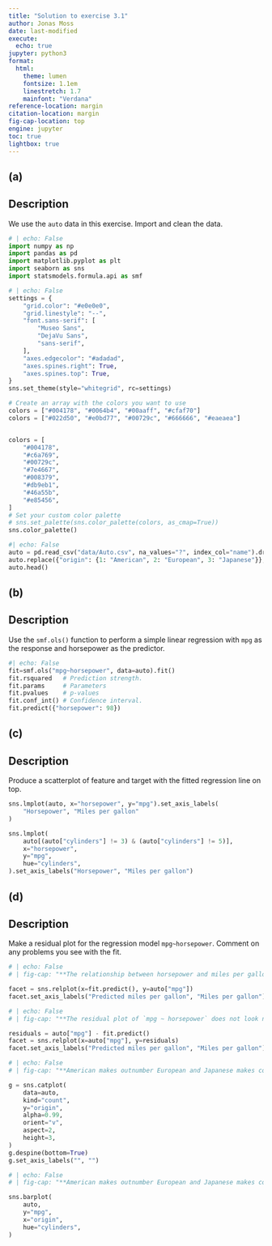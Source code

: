 ```yaml
---
title: "Solution to exercise 3.1"
author: Jonas Moss
date: last-modified
execute:
  echo: true
jupyter: python3
format:
  html: 
    theme: lumen
    fontsize: 1.1em
    linestretch: 1.7
    mainfont: "Verdana"
reference-location: margin
citation-location: margin
fig-cap-location: top
engine: jupyter
toc: true
lightbox: true
---
```


## (a)

::: {.callout-note icon=false appearance="simple"} 
## Description
We use the `auto` data in this exercise. Import and clean the data. 
:::


```python
# | echo: False
import numpy as np
import pandas as pd
import matplotlib.pyplot as plt
import seaborn as sns
import statsmodels.formula.api as smf
```

```python
# | echo: False
settings = {
    "grid.color": "#e0e0e0",
    "grid.linestyle": "--",
    "font.sans-serif": [
        "Museo Sans",
        "DejaVu Sans",
        "sans-serif",
    ],
    "axes.edgecolor": "#adadad",
    "axes.spines.right": True,
    "axes.spines.top": True,
}
sns.set_theme(style="whitegrid", rc=settings)

# Create an array with the colors you want to use
colors = ["#004178", "#0064b4", "#00aaff", "#cfaf70"]
colors = ["#022d50", "#e0bd77", "#00729c", "#666666", "#eaeaea"]


colors = [
    "#004178",
    "#c6a769",
    "#00729c",
    "#7e4667",
    "#008379",
    "#db9eb1",
    "#46a55b",
    "#e85456",
]
# Set your custom color palette
# sns.set_palette(sns.color_palette(colors, as_cmap=True))
sns.color_palette()
```

```python
#| echo: False
auto = pd.read_csv("data/Auto.csv", na_values="?", index_col="name").dropna()
auto.replace({"origin": {1: "American", 2: "European", 3: "Japanese"}}, inplace = True)
auto.head()
```

## (b)

::: {.callout-note icon=false appearance="simple"} 
## Description
Use the `smf.ols()` function to perform a simple linear regression with `mpg` as the response and horsepower as the predictor.
:::


```python
#| echo: False
fit=smf.ols("mpg~horsepower", data=auto).fit()
fit.rsquared   # Prediction strength.
fit.params     # Parameters
fit.pvalues    # p-values
fit.conf_int() # Confidence interval.
fit.predict({"horsepower": 98}) 
```

## (c)

::: {.callout-note icon=false appearance="simple"} 
## Description
Produce a scatterplot of feature and target with the fitted regression line on top.
:::


```python
sns.lmplot(auto, x="horsepower", y="mpg").set_axis_labels(
    "Horsepower", "Miles per gallon"
)
```

```python
sns.lmplot(
    auto[(auto["cylinders"] != 3) & (auto["cylinders"] != 5)],
    x="horsepower",
    y="mpg",
    hue="cylinders",
).set_axis_labels("Horsepower", "Miles per gallon")
```


## (d)
::: {.callout-note icon=false appearance="simple"} 
## Description
Make a residual plot for the regression model `mpg~horsepower`. Comment on any problems you see with the fit.

:::


```python
# | echo: False
# | fig-cap: "**The relationship between horsepower and miles per gallon is not linear**"

facet = sns.relplot(x=fit.predict(), y=auto["mpg"])
facet.set_axis_labels("Predicted miles per gallon", "Miles per gallon")
```


```python
# | echo: False
# | fig-cap: "**The residual plot of `mpg ~ horsepower` does not look nice**"

residuals = auto["mpg"] - fit.predict()
facet = sns.relplot(x=auto["mpg"], y=residuals)
facet.set_axis_labels("Predicted miles per gallon", "Miles per gallon")
```



```python
# | echo: False
# | fig-cap: "**American makes outnumber European and Japanese makes combined**"

g = sns.catplot(
    data=auto,
    kind="count",
    y="origin",
    alpha=0.99,
    orient="v",
    aspect=2,
    height=3,
)
g.despine(bottom=True)
g.set_axis_labels("", "")
```





```python
# | echo: False
# | fig-cap: "**American makes outnumber European and Japanese makes combined**"

sns.barplot(
    auto,
    y="mpg",
    x="origin",
    hue="cylinders",
)
```